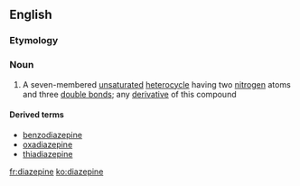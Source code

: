 ==English==

===Etymology===
{{prefix|di|azepine}}

===Noun===
{{wikipedia}}
{{en-noun|s|-}}

# {{context|organic compound|lang=en}} A seven-membered [[unsaturated]] [[heterocycle]] having two [[nitrogen]] atoms and three [[double bond]]s; any [[derivative]] of this compound

====Derived terms====
*[[benzodiazepine]]
*[[oxadiazepine]]
*[[thiadiazepine]]

[[fr:diazepine]]
[[ko:diazepine]]